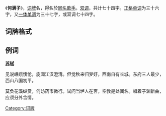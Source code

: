 《'''何满子'''》，[[词牌|词牌]]名，得名於[[何滿子_(歌妓)|同名歌手]]。[[词牌|双调]]，共计七十四字。[[词牌|正格]][[词牌|单调]]为三十六字，又[[词牌|一体单调]]为三十七字，或双调七十四字。

== 词牌格式 ==
{{平仄|
[仄]仄[平]平[平]仄，[平]平[仄]仄平平。[仄]仄[平]平平仄仄，[平]平[仄]仄平平。[仄]仄[平]平平仄，[平]平[仄]仄平平。

[仄]仄[平]平[仄]仄，[平]平[仄]仄平平。[仄]仄[平]平平仄仄，[平]平[仄]仄平平。[仄]仄[平]平平仄，[平]平[仄]仄平平。}}

== 例词 ==
'''[[苏轼|苏轼]]'''

见说岷峨悽怆，旋闻江汉澄清。但觉秋来归梦好，西南自有长城。东府三人最少，西山八国初平。

莫负花溪纵赏，何妨药市微行。试问当垆人在否，空教是处闻名。唱着子渊新曲，应须分外含情。

{{詞牌}}
[[Category:词牌|Category:词牌]]